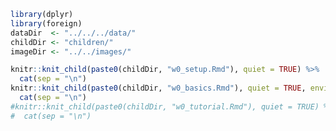 ```{r, include = FALSE}
library(dplyr)
library(foreign)
dataDir  <- "../../../data/"
childDir <- "children/"
imageDir <- "../../images/"
```

```{r, echo = FALSE, message = FALSE, warning = FALSE, results = "asis"}
knitr::knit_child(paste0(childDir, "w0_setup.Rmd"), quiet = TRUE) %>% 
  cat(sep = "\n")
knitr::knit_child(paste0(childDir, "w0_basics.Rmd"), quiet = TRUE, envir = parent.frame()) %>% 
  cat(sep = "\n")
#knitr::knit_child(paste0(childDir, "w0_tutorial.Rmd"), quiet = TRUE) %>% 
#  cat(sep = "\n")
```
